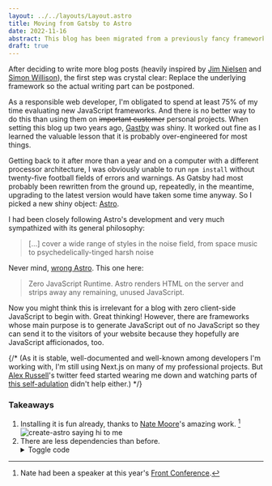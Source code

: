 ```yaml
---
layout: ../../layouts/Layout.astro
title: Moving from Gatsby to Astro
date: 2022-11-16
abstract: This blog has been migrated from a previously fancy framework to a currently fancy framework.
draft: true
---
```



After deciding to write more blog posts (heavily inspired by [Jim Nielsen](https://blog.jim-nielsen.com) and [Simon Willison](https://simonwillison.net)), the first step was crystal clear: Replace the underlying framework so the actual writing part can be postponed.

As a responsible web developer, I'm obligated to spend at least 75% of my time evaluating new JavaScript frameworks. And there is no better way to do this than using them on ~~important customer~~ personal projects. When setting this blog up two years ago, [Gastby](https://www.gatsbyjs.com) was shiny. It worked out fine as I learned the valuable lesson that it is probably over-engineered for most things.

Getting back to it after more than a year and on a computer with a different processor architecture, I was obviously unable to run `npm install` without twenty-five football fields of errors and warnings. As Gatsby had most probably been rewritten from the ground up, repeatedly, in the meantime, upgrading to the latest version would have taken some time anyway. So I picked a new shiny object: [Astro](https://astro.build).

I had been closely following Astro's development and very much sympathized with its general philosophy:

> [...] cover a wide range of styles in the noise field, from space music to psychedelically-tinged harsh noise

Never mind, [wrong Astro](<https://en.wikipedia.org/wiki/Astro_(Japanese_band)>). This one here:

> Zero JavaScript Runtime. Astro renders HTML on the server and strips away any remaining, unused JavaScript.

Now you might think this is irrelevant for a blog with zero client-side JavaScript to begin with. Great thinking! However, there are frameworks whose main purpose is to generate JavaScript out of no JavaScript so they can send it to the visitors of your website because they hopefully are JavaScript afficionados, too.

{/* (As it is stable, well-documented and well-known among developers I'm working with, I'm still using Next.js on many of my professional projects. But [Alex Russell](https://twitter.com/slightlylate)'s twitter feed started wearing me down and watching parts of [this self-adulation](https://nextjs.org/conf) didn't help either.) */}

### Takeaways

1. Installing it is fun already, thanks to [Nate Moore](https://twitter.com/n_moore/status/1567164215307149312)'s amazing work. [^1]
   <Image src={prompt} alt="create-astro saying hi to me" format="webp" />
2. There are less dependencies than before.
   <details><summary>Toggle code</summary></details>

[^1]: Nate had been a speaker at this year's [Front Conference](https://frontconference.com/speakers/nate-moore).
